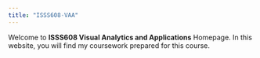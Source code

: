```yaml
---
title: "ISSS608-VAA"
---
```


Welcome to **ISSS608 Visual Analytics and Applications** Homepage. In this website, you will find my coursework prepared for this course.
